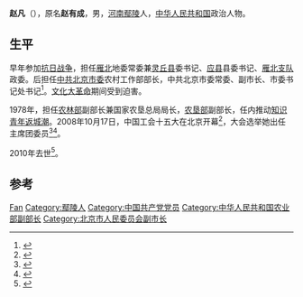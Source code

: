 '''赵凡'''（{{bd|1916年|2月|2010年|4月14日}}），原名'''赵有成'''，男，[[河南省|河南]][[鄢陵县|鄢陵]]人，[[中华人民共和国|中华人民共和国]]政治人物。

== 生平 ==
早年参加[[抗日战争|抗日战争]]，担任[[雁北|雁北]]地委常委兼[[灵丘县|灵丘县]]委书记、[[应县|应县]]县委书记、[[雁北支队|雁北支队]]政委。后担任[[中共北京市委|中共北京市委]]农村工作部部长，中共北京市委常委、副市长、市委书记处书记<ref>{{cite news|title=悼念赵凡：他推动了全国知青上山下乡运动的终结|url=http://news.ifeng.com/history/zhiqing/articles/detail_2010_05/05/1484968_0.shtml|accessdate=2014-04-06|newspaper=凤凰网|archive-date=2019-10-29|archive-url=https://web.archive.org/web/20191029162715/http://news.ifeng.com/history/zhiqing/articles/detail_2010_05/05/1484968_0.shtml|dead-url=no}}</ref>。[[文化大革命|文化大革命]]期间受到迫害。

1978年，担任[[农林部|农林部]]副部长兼国家农垦总局局长，[[农垦部|农垦部]]副部长，任内推动[[知识青年|知识青年]][[知青大返城|返城潮]]。2008年10月17日，中国工会十五大在北京开幕<ref>{{Cite book|title=中国工会章程简史 第2版|last=中华全国总工会组织部编|publisher=[[中国工人出版社|中国工人出版社]]|location=北京|year=2018.12|isbn=978-7-5008-7110-1|pages=125-126}}</ref>，大会选举她出任主席团委员<ref>{{Cite book|title=中国人物年鉴 2009|last=中国人物年鉴社|publisher=中国人物年鉴社|year=2009.12|pages=188}}</ref><ref>{{Cite book|title=中国工会十五大文件汇编|last=中国工会十五大文件组编|publisher=中国工人出版社|location=北京|year=2008.10|isbn=978-7-5008-4240-8|pages=144}}</ref>。

2010年去世<ref>{{cite news|title=赵凡同志逝世|url=http://cd.qq.com/a/20100506/002803.htm|accessdate=2014-04-06|newspaper=新华网|archive-date=2019-12-09|archive-url=https://web.archive.org/web/20191209155751/https://cd.qq.com/a/20100506/002803.htm|dead-url=no}}</ref>。

== 参考 ==
{{reflist}}

{{中国政治人物小作品}}

{{Authority control}}
{{DEFAULTSORT:Zhao赵}}
[[Category:赵姓|Fan]]
[[Category:鄢陵人|Category:鄢陵人]]
[[Category:中国共产党党员|Category:中国共产党党员]]
[[Category:中华人民共和国农业部副部长|Category:中华人民共和国农业部副部长]]
[[Category:北京市人民委员会副市长|Category:北京市人民委员会副市长]]